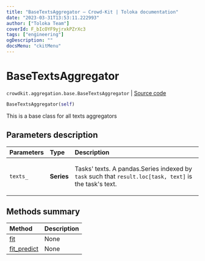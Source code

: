 ```yaml
---
title: "BaseTextsAggregator — Crowd-Kit | Toloka documentation"
date: "2023-03-31T13:53:11.222993"
author: ["Toloka Team"]
coverId: F_bIcOYF9yjrxkPZrXc3
tags: ["engineering"]
ogDescription: ""
docsMenu: "ckitMenu"
---
```


# BaseTextsAggregator

`crowdkit.aggregation.base.BaseTextsAggregator` | [Source code](https://github.com/Toloka/crowd-kit/blob/v1.2.1/crowdkit/aggregation/base/__init__.py#L116)

```python
BaseTextsAggregator(self)
```

This is a base class for all texts aggregators

## Parameters description

| Parameters | Type | Description |
| :----------| :----| :-----------|
`texts_`|**Series**|<p>Tasks' texts. A pandas.Series indexed by `task` such that `result.loc[task, text]` is the task's text.</p>

## Methods summary

| Method | Description |
| :------| :-----------|
[fit](/docs/crowd-kit/reference/crowdkit.aggregation.base.BaseTextsAggregator.fit)| None
[fit_predict](/docs/crowd-kit/reference/crowdkit.aggregation.base.BaseTextsAggregator.fit_predict)| None